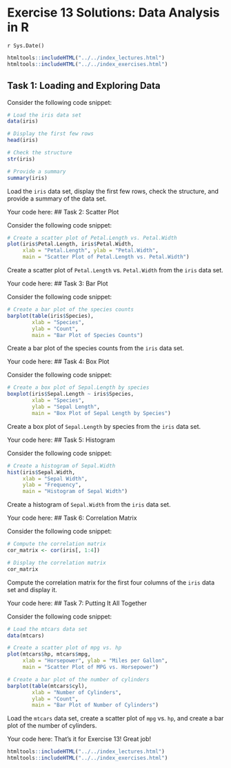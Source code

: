 # Exercise 13 Solutions: Data Analysis in R
`r Sys.Date()`

````r
htmltools::includeHTML("../../index_lectures.html")
htmltools::includeHTML("../../index_exercises.html")
````



## Task 1: Loading and Exploring Data

Consider the following code snippet:

```r
# Load the iris data set
data(iris)

# Display the first few rows
head(iris)

# Check the structure
str(iris)

# Provide a summary
summary(iris)
```

Load the `iris` data set, display the first few rows, check the structure,
and provide a summary of the data set.

Your code here:
## Task 2: Scatter Plot

Consider the following code snippet:

```r
# Create a scatter plot of Petal.Length vs. Petal.Width
plot(iris$Petal.Length, iris$Petal.Width,
     xlab = "Petal.Length", ylab = "Petal.Width",
     main = "Scatter Plot of Petal.Length vs. Petal.Width")
```

Create a scatter plot of `Petal.Length` vs. `Petal.Width` from the `iris`
data set.

Your code here:
## Task 3: Bar Plot

Consider the following code snippet:

```r
# Create a bar plot of the species counts
barplot(table(iris$Species),
        xlab = "Species",
        ylab = "Count",
        main = "Bar Plot of Species Counts")
```

Create a bar plot of the species counts from the `iris` data set.

Your code here:
## Task 4: Box Plot

Consider the following code snippet:

```r
# Create a box plot of Sepal.Length by species
boxplot(iris$Sepal.Length ~ iris$Species,
        xlab = "Species",
        ylab = "Sepal Length",
        main = "Box Plot of Sepal Length by Species")
```

Create a box plot of `Sepal.Length` by species from the `iris` data set.

Your code here:
## Task 5: Histogram

Consider the following code snippet:

```r
# Create a histogram of Sepal.Width
hist(iris$Sepal.Width,
     xlab = "Sepal Width",
     ylab = "Frequency",
     main = "Histogram of Sepal Width")
```

Create a histogram of `Sepal.Width` from the `iris` data set.

Your code here:
## Task 6: Correlation Matrix

Consider the following code snippet:

```r
# Compute the correlation matrix
cor_matrix <- cor(iris[, 1:4])

# Display the correlation matrix
cor_matrix
```

Compute the correlation matrix for the first four columns of the `iris` data
set and display it.

Your code here:
## Task 7: Putting It All Together

Consider the following code snippet:

```r
# Load the mtcars data set
data(mtcars)

# Create a scatter plot of mpg vs. hp
plot(mtcars$hp, mtcars$mpg,
     xlab = "Horsepower", ylab = "Miles per Gallon",
     main = "Scatter Plot of MPG vs. Horsepower")

# Create a bar plot of the number of cylinders
barplot(table(mtcars$cyl),
        xlab = "Number of Cylinders",
        ylab = "Count",
        main = "Bar Plot of Number of Cylinders")
```

Load the `mtcars` data set, create a scatter plot of `mpg` vs. `hp`, and
create a bar plot of the number of cylinders.

Your code here:
That's it for Exercise 13! Great job!


````r
htmltools::includeHTML("../../index_lectures.html")
htmltools::includeHTML("../../index_exercises.html")
````

